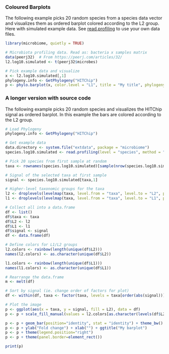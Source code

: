 ### Coloured Barplots

The following example picks 20 random species from a species data vector and visualizes them as ordered barplot colored according to the L2 group. Here with simulated example data. See [read.profiling](reading) to use your own data files.

```r
library(microbiome, quietly = TRUE)

# Microbiota profiling data. Read as: bacteria x samples matrix
data(peerj32)  # From https://peerj.com/articles/32/
l2.log10.simulated <- t(peerj32$microbes)

# Pick example data and visualize
x <- l2.log10.simulated[,1]
phylogeny.info <- GetPhylogeny("HITChip")
p <- phylo.barplot(x, color.level = "L1", title = "My title", phylogeny.info = phylogeny.info)
```


### A longer version with source code

The following example picks 20 random species and visualizes the HITChip signal as ordered barplot. In this example the bars are colored according to the L2 group. 

```r
# Load Phylogeny
phylogeny.info <- GetPhylogeny("HITChip")

# Get example data 
data.directory <- system.file("extdata", package = "microbiome")
species.log10.simulated <- read.profiling(level = "species", method = "frpa", data.dir = data.directory, log10 = TRUE)  

# Pick 20 species from first sample at random
taxa <- rownames(species.log10.simulated)[sample(nrow(species.log10.simulated), 20)]

# Signal of the selected taxa at first sample
signal <- species.log10.simulated[taxa,1]

# Higher-level taxonomic groups for the taxa
l2 <- droplevels(levelmap(taxa, level.from = "taxa", level.to = "L2", phylogeny.info = phylogeny.info)$L2)
l1 <- droplevels(levelmap(taxa, level.from = "taxa", level.to = "L1", phylogeny.info = phylogeny.info)$L1)

# Collect all into a data.frame
df <- list()
df$taxa <- taxa
df$L2 <- l2
df$L1 <- l1
df$signal <- signal
df <- data.frame(df)

# Define colors for L1/L2 groups
l2.colors <- rainbow(length(unique(df$L2)))
names(l2.colors) <- as.character(unique(df$L2))

l1.colors <- rainbow(length(unique(df$L1)))
names(l1.colors) <- as.character(unique(df$L1))

# Rearrange the data.frame
m <- melt(df)

# Sort by signal (ie. change order of factors for plot)
df <- within(df, taxa <- factor(taxa, levels = taxa[order(abs(signal))]))

# Plot the image
p <- ggplot(aes(x = taxa, y = signal, fill = L2), data = df) 
p <- p + scale_fill_manual(values = l2.colors[as.character(levels(df$L2))])

p <- p + geom_bar(position="identity", stat = "identity") + theme_bw() + coord_flip()
p <- p + ylab("Fold change") + xlab("") + ggtitle("My barplot")
p <- p + theme(legend.position="right")
p <- p + theme(panel.border=element_rect())

print(p)
```
